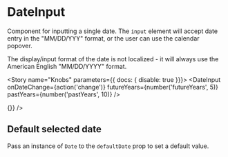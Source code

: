 

<Meta title="Forms|DateInput" decorators={[withKnobs]} component={DateInput} />

# DateInput

Component for inputting a single date. The `input` element will accept date entry in the
"MM/DD/YYY" format, or the user can use the calendar popover.

The display/input format of the date is not localized - it will always use the American
English "MM/DD/YYYY" format.

<Story name="Knobs" parameters={{ docs: { disable: true }}}>
  <DateInput
    onDateChange={action('change')}
    futureYears={number('futureYears', 5)}
    pastYears={number('pastYears', 10)}
  />
</Story>

<Preview isExpanded>
  <DateInput onDateChange={(date) => {}} />
</Preview>

<Props of={DateInput} />

## Default selected date

Pass an instance of `Date` to the `defaultDate` prop to set a default value.

<Preview>
  <Story name="Default selected date">
    <DateInput
      onDateChange={action('change')}
      defaultDate={new Date()}
    />
  </Story>
</Preview>
